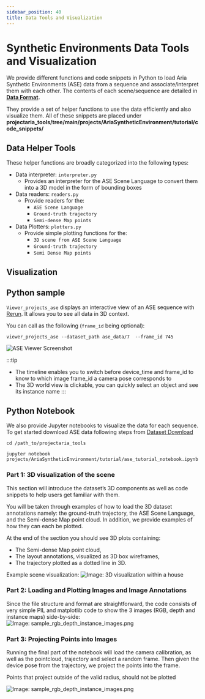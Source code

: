 ```yaml
---
sidebar_position: 40
title: Data Tools and Visualization
---
```

# Synthetic Environments Data Tools and Visualization

We provide different functions and code snippets in Python to load Aria Synthetic Environments (ASE) data from a sequence and associate/interpret them with each other. The contents of each scene/sequence are detailed in **[Data Format](ase_data_format).**

They provide a set of helper functions to use the data efficiently and also visualize them. All of these snippets are placed under  **projectaria_tools/tree/main/projects/AriaSyntheticEnvironment/tutorial/code_snippets/**


## Data Helper Tools

These helper functions are broadly categorized into the following types:


* Data interpreter: `interpreter.py`
    * Provides an interpreter for the ASE Scene Language to convert them into a 3D model in the form of bounding boxes
* Data readers: `readers.py`
    * Provide readers for the:
        * `ASE Scene Language`
        * `Ground-truth trajectory`
        * `Semi-dense Map points`
* Data Plotters: `plotters.py`
    * Provide simple plotting functions for the:
        * `3D scene from ASE Scene Language`
        * `Ground-truth trajectory`
        * `Semi Dense Map points`



## Visualization

## Python sample

`Viewer_projects_ase` displays an interactive view of an ASE sequence with [Rerun](/docs/data_utilities/visualization/visualization_python#rerun). It allows you to see all data in 3D context.

You can call as the following (`frame_id` being optional):
```
viewer_projects_ase --dataset_path ase_data/7  --frame_id 745
```
![ASE Viewer Screenshot](/img/open_datasets/aria_synthetic_environments_dataset/rerun-ase.png)

:::tip
- The timeline enables you to switch before device_time and frame_id to know to which image frame_id a camera pose corresponds to
- The 3D world view is clickable, you can quickly select an object and see its instance name
:::

## Python Notebook

We also provide Jupyter notebooks to visualize the data for each sequence. To get started download ASE data following steps from [Dataset Download](ase_download_dataset)

```
cd /path_to/projectaria_tools

jupyter notebook projects/AriaSyntheticEnvironment/tutorial/ase_tutorial_notebook.ipynb
```

### Part 1: 3D visualization of the scene
This section will introduce the dataset’s 3D components as well as code snippets to help users get familiar with them.

You will be taken through examples of how to load the 3D dataset annotations namely: the ground-truth trajectory, the ASE Scene Language, and the Semi-dense Map point cloud. In addition, we provide examples of how they can each be plotted.

At the end of the section you should see 3D plots containing:

* The Semi-dense Map point cloud,
* The layout annotations, visualized as 3D box wireframes,
* The trajectory plotted as a dotted line in 3D.


 Example scene visualization:
![Image: 3D visualization within a house](/img/open_datasets/aria_synthetic_environments_dataset/scene_visualisation.png)

### Part 2: Loading and Plotting Images and Image Annotations

Since the file structure and format are straightforward, the code consists of very simple PIL and matplotlib code to show the 3 images (RGB, depth and instance maps) side-by-side:
![Image: sample_rgb_depth_instance_images.png](/img/open_datasets/aria_synthetic_environments_dataset/sample_rgb_depth_instance_images.png)

### Part 3: Projecting Points into Images

Running the final part of the notebook will load the camera calibration, as well as the pointcloud, trajectory and select a random frame. Then given the device pose from the trajectory, we project the points into the frame.

Points that project outside of the valid radius, should not be plotted

![Image: sample_rgb_depth_instance_images.png](/img/open_datasets/aria_synthetic_environments_dataset/projecting_points.png)

